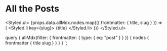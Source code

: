 
# All the Posts

<Styled.ul>
  {props.data.allMdx.nodes.map(({ frontmatter: { title, slug } }) => (
    <Styled.li key={slug}>
      <Link to={slug}>{title}</Link>
    </Styled.li>
  ))}
</Styled.ul>

  query {
    allMdx(filter: { frontmatter: { type: { eq: "post" } } }) {
      nodes {
        frontmatter {
          title
          slug
        }
      }
    }
  }
`;
